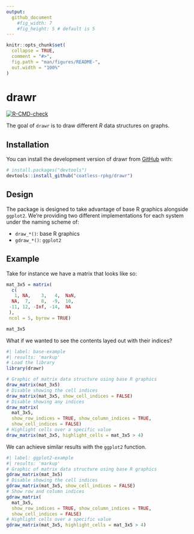 ```yaml
---
output:
  github_document
    #fig_width: 7
    #fig_height: 5 # default is 5
---
```


<!-- README.md is generated from README.Rmd. Please edit that file -->

```r
knitr::opts_chunk$set(
  collapse = TRUE,
  comment = "#>",
  fig.path = "man/figures/README-",
  out.width = "100%"
)
```

# drawr

<!-- badges: start -->
[![R-CMD-check](https://github.com/coatless-rpkg/drawr/actions/workflows/R-CMD-check.yaml/badge.svg)](https://github.com/coatless-rpkg/drawr/actions/workflows/R-CMD-check.yaml)
<!-- badges: end -->

The goal of `drawr` is to draw different _R_ data structures on graphs.

## Installation

You can install the development version of drawr from [GitHub](https://github.com/) with:

``` r
# install.packages("devtools")
devtools::install_github("coatless-rpkg/drawr")
```

## Design

The package is designed to take advantage of base R graphics alongside `ggplot2`.
We're providing two different implementations for each system under the
naming scheme of:

- `draw_*()`: base R graphics
- `gdraw_*()`: `ggplot2`

## Example

Take for instance we have a matrix that looks like so: 

```r
mat_3x5 = matrix(
  c(
   1, NA,    3,   4,  NaN, 
  NA,  7,    8,  -9,  10, 
 -11, 12, -Inf, -14,  NA
 ),
 ncol = 5, byrow = TRUE)

mat_3x5
```

What if we wanted to see the contents layed out with their indices?

```r
#| label: base-example
#| results: 'markup'
# Load the library
library(drawr)

# Graphic of matrix data structure using base R graphics
draw_matrix(mat_3x5)
# Disable showing the cell indices
draw_matrix(mat_3x5, show_cell_indices = FALSE)
# Disable showing any indices
draw_matrix(
  mat_3x5, 
  show_row_indices = TRUE, show_column_indices = TRUE,
  show_cell_indices = FALSE)
# Highlight cells over a specific value
draw_matrix(mat_3x5, highlight_cells = mat_3x5 > 4)
```

We can achieve similar results with the `ggplot2` function. 

```r
#| label: ggplot2-example
#| results: 'markup'
# Graphic of matrix data structure using base R graphics
gdraw_matrix(mat_3x5)
# Disable showing the cell indices
gdraw_matrix(mat_3x5, show_cell_indices = FALSE)
# Show row and column indices
gdraw_matrix(
  mat_3x5, 
  show_row_indices = TRUE, show_column_indices = TRUE,
  show_cell_indices = FALSE)
# Highlight cells over a specific value
gdraw_matrix(mat_3x5, highlight_cells = mat_3x5 > 4)
```



